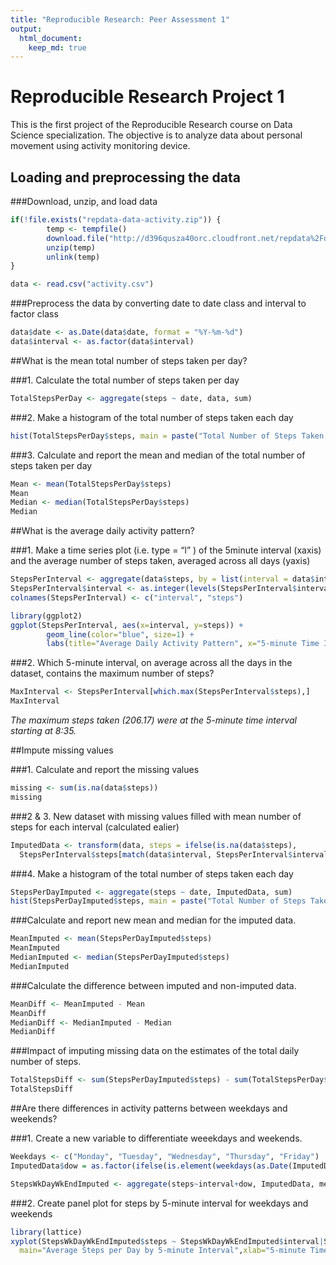 ```yaml
---
title: "Reproducible Research: Peer Assessment 1"
output: 
  html_document:
    keep_md: true
---
```



Reproducible Research Project 1
=================================

This is the first project of the Reproducible Research course on Data Science specialization. The objective is to analyze data about personal movement using activity monitoring device.

## Loading and preprocessing the data

###Download, unzip, and load data

```r
if(!file.exists("repdata-data-activity.zip")) {
        temp <- tempfile()
        download.file("http://d396qusza40orc.cloudfront.net/repdata%2Fdata%2Factivity.zip",temp)
        unzip(temp)
        unlink(temp)
}

data <- read.csv("activity.csv")
```

###Preprocess the data by converting date to date class and interval to factor class

```r
data$date <- as.Date(data$date, format = "%Y-%m-%d")
data$interval <- as.factor(data$interval)
```

##What is the mean total number of steps taken per day?

###1. Calculate the total number of steps taken per day

```r
TotalStepsPerDay <- aggregate(steps ~ date, data, sum)
```

###2. Make a histogram of the total number of steps taken each day

```r
hist(TotalStepsPerDay$steps, main = paste("Total Number of Steps Taken Per Day"), breaks=10, col="grey", xlab="Total Number of Steps")
```

###3. Calculate and report the mean and median of the total number of steps taken per day

```r
Mean <- mean(TotalStepsPerDay$steps)
Mean
Median <- median(TotalStepsPerDay$steps)
Median
```

##What is the average daily activity pattern?

###1. Make a time series plot (i.e. type = "l" ) of the 5minute interval (xaxis) and the average number of steps taken, averaged across all days (yaxis)

```r
StepsPerInterval <- aggregate(data$steps, by = list(interval = data$interval), FUN=mean, na.rm=TRUE)
StepsPerInterval$interval <- as.integer(levels(StepsPerInterval$interval)[StepsPerInterval$interval])
colnames(StepsPerInterval) <- c("interval", "steps")

library(ggplot2)
ggplot(StepsPerInterval, aes(x=interval, y=steps)) +   
        geom_line(color="blue", size=1) +  
        labs(title="Average Daily Activity Pattern", x="5-minute Time Interval", y="Number of steps")
```

###2. Which 5-minute interval, on average across all the days in the dataset, contains the maximum number of steps?

```r
MaxInterval <- StepsPerInterval[which.max(StepsPerInterval$steps),]
MaxInterval
```

*The maximum steps taken (206.17) were at the 5-minute time interval starting at 8:35.*

##Impute missing values

###1. Calculate and report the missing values

```r
missing <- sum(is.na(data$steps))
missing
```

###2 & 3. New dataset with missing values filled with mean number of steps for each interval (calculated ealier)

```r
ImputedData <- transform(data, steps = ifelse(is.na(data$steps), 
  StepsPerInterval$steps[match(data$interval, StepsPerInterval$interval)], data$steps))
```

###4. Make a histogram of the total number of steps taken each day

```r
StepsPerDayImputed <- aggregate(steps ~ date, ImputedData, sum)
hist(StepsPerDayImputed$steps, main = paste("Total Number of Steps Taken Per Day"), breaks=10, col="grey", xlab="Total Number of Steps")
```

###Calculate and report new mean and median for the imputed data.

```r
MeanImputed <- mean(StepsPerDayImputed$steps)
MeanImputed
MedianImputed <- median(StepsPerDayImputed$steps)
MedianImputed
```

###Calculate the difference between imputed and non-imputed data.

```r
MeanDiff <- MeanImputed - Mean
MeanDiff
MedianDiff <- MedianImputed - Median
MedianDiff
```

###Impact of imputing missing data on the estimates of the total daily number of steps.

```r
TotalStepsDiff <- sum(StepsPerDayImputed$steps) - sum(TotalStepsPerDay$steps)
TotalStepsDiff
```

##Are there differences in activity patterns between weekdays and weekends?

###1. Create a new variable to differentiate weeekdays and weekends.

```r
Weekdays <- c("Monday", "Tuesday", "Wednesday", "Thursday", "Friday")
ImputedData$dow = as.factor(ifelse(is.element(weekdays(as.Date(ImputedData$date)),Weekdays), "Weekday", "Weekend"))

StepsWkDayWkEndImputed <- aggregate(steps~interval+dow, ImputedData, mean)
```

###2. Create panel plot for steps by 5-minute interval for weekdays and weekends

```r
library(lattice)
xyplot(StepsWkDayWkEndImputed$steps ~ StepsWkDayWkEndImputed$interval|StepsWkDayWkEndImputed$dow, 
  main="Average Steps per Day by 5-minute Interval",xlab="5-minute Time Interval", ylab="Total Number of Steps",layout=c(1,2), col="blue", type="l")
```
  
